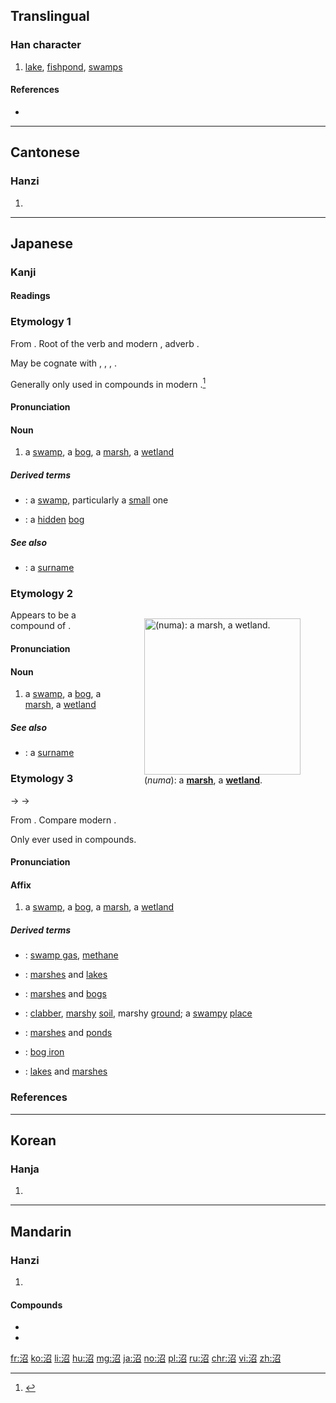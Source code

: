 {{character info/new}}
==Translingual==

===Han character===
{{Han char|rn=85|rad=水|as=05|sn=8|four=37162|canj=ESHR}}

# [[lake]], [[fishpond]], [[swamps]]

====References====
* {{Han ref|kx=0614.090|dkj=17257|dj=1008.010|hdz=31597.050|uh=6CBC|ud=27836|bh=AA68|bd=43624}}

----

==Cantonese==

===Hanzi===
{{yue-hanzi|jyut=ziu2|y=jiu2}}

# {{defn|lang=yue|sort=水05}}

----

==Japanese==

===Kanji===
{{ja-kanji|grade=c|rs=水05}}

====Readings====
{{ja-readings
|goon=[[しょう]] (shō) < [[せう]] (seu) {{qualifier|historical}}
|kanon=[[しょう]] (shō) < [[せう]] (seu) {{qualifier|historical}}
|kun=[[ぬ]] (nu), [[ぬま]] (numa)
}}

===Etymology 1===
{{ja-kanjitab|ぬ|yomi=k}}
From {{etyl|ojp|ja|sort=ぬ}}. Root of the {{etyl|ojp|-}} verb {{m|ja|ぬる|tr=nuru||to become loose; to become wet}} and modern {{etyl|ja|-}} {{m|ja|濡れる|tr=nureru||to become wet}}, adverb {{m|ja|ぬるぬる|tr=nurunuru||loosely; lukewarmly; oozingly}}.

May be cognate with {{etyl|ko|-}} {{m|ko|늪||swamp, bog, marsh}}, {{etyl|mn|-}} {{m|mn|нам|tr=nam||low-lying}}, {{m|mn|намаг|tr=namag||swamp, bog, marsh}}, {{m|mn|норох|tr=norokh||to become wet}}.

Generally only used in compounds in modern {{etyl|ja|-}}.<ref name="KDJ">{{R:Kokugo Dai Jiten}}</ref>

====Pronunciation====
{{ja-pron|y=k|ぬ}}

====Noun====
{{ja-noun|ぬ}}

# a [[swamp]], a [[bog]], a [[marsh]], a [[wetland]]

=====Derived terms=====
* {{ja-r|小沼|おぬ}}: a [[swamp]], particularly a [[small]] one
* {{ja-r|隠沼|こもりぬ}}: a [[hidden]] [[bog]]

=====See also=====
* {{ja-r|沼間|^ぬま}}: a [[surname]]

===Etymology 2===
<div style="float:right;">
{{wikipedia|lang=ja}}
{{wikipedia|Marsh}}
[[File:Beautiful_marsh_wetland_landscape.jpg|thumb|250px|{{lang|ja|沼}} (''numa''): a '''[[marsh]]''', a '''[[wetland]]'''.]]
</div>
{{ja-kanjitab|ぬま|yomi=k}}
Appears to be a compound of {{compound|lang=ja|sort=ぬま|沼|tr1=nu|t1=swamp|間|tr2=ma|t2=space, area}}.

====Pronunciation====
{{ja-pron|yomi=k|acc=o|acc_ref=NHK,DJR|ぬま}}

====Noun====
{{ja-noun|ぬま}}

# a [[swamp]], a [[bog]], a [[marsh]], a [[wetland]]

=====See also=====
* {{ja-r|沼間|^ぬま}}: a [[surname]]

===Etymology 3===
{{ja-kanjitab|しょう|yomi=o}}
{{IPAchar|/seu/}} → {{IPAchar|/ɕeu/}} → {{IPAchar|/ɕʲoː/}}

From {{etyl|ltc|ja|sort=しよう}} {{m|ltc|沼|tr=tsyew<sup>X</sup>||swamp}}. Compare modern {{etyl|cmn|-}} {{m|cmn|沼|tr=zhǎo}}.

Only ever used in compounds.

====Pronunciation====
{{ja-pron|yomi=o|しょう}}

====Affix====
{{ja-pos|affix|しょう|hhira=せう}}

# a [[swamp]], a [[bog]], a [[marsh]], a [[wetland]]

=====Derived terms=====
{{der-top}}
* {{ja-r|沼気|しょうき}}: [[swamp gas]], [[methane]]
* {{ja-r|沼湖|しょうこ}}: [[marsh]]es and [[lake]]s
* {{ja-r|沼沢|しょうたく}}: [[marsh]]es and [[bog]]s
* {{ja-r|沼地|しょうち}}: [[clabber]], [[marshy]] [[soil]], marshy [[ground]]; a [[swampy]] [[place]]
* {{ja-r|沼池|しょうち}}: [[marsh]]es and [[pond]]s
* {{ja-r|沼鉄鉱|しょうてっこう}}: [[bog iron]]
{{der-mid}}
* {{ja-r|湖沼|こしょう}}: [[lake]]s and [[marsh]]es
{{der-bottom}}

===References===
<references/>
{{catlangcode|ja|Landforms|Water|sort=ぬま}}

----

==Korean==

===Hanja===
{{ko-hanja|hangeul=소|eumhun=|rv=so|mr=so|y=so}}

# {{defn|lang=ko|sort=水05}}

----

==Mandarin==

===Hanzi===
{{cmn-hanzi|pin=[[gǔ]] ([[gu3]]), [[zhǎo]] ([[zhao3]])|wg=ku<sup>3</sup>, chao<sup>3</sup>}}

# {{defn|lang=cmn|sort=水05}}

====Compounds====
* {{l|cmn|沼泽|tr=zhǎozé}}
* {{l|cmn|泥沼|tr=nízhǎo}}

[[fr:沼]]
[[ko:沼]]
[[li:沼]]
[[hu:沼]]
[[mg:沼]]
[[ja:沼]]
[[no:沼]]
[[pl:沼]]
[[ru:沼]]
[[chr:沼]]
[[vi:沼]]
[[zh:沼]]